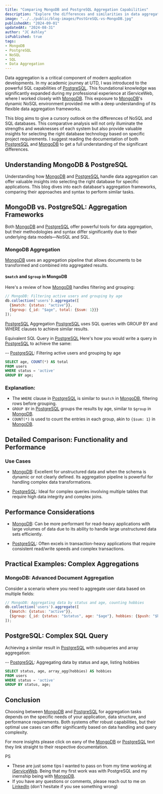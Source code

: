 ```yaml
---
title: "Comparing MongoDB and PostgreSQL Aggregation Capabilities"
description: "Explore the differences and similarities in data aggregation capabilities between MongoDB and PostgreSQL, with detailed examples and explanations."
image: "../../public/blog-images/PostGreSQL-vs-MongoDB.jpg"
publishedAt: "2024-09-01"
updatedAt: "2024-08-31"
author: "JC Ashley"
isPublished: true
tags: 
- MongoDB
- PostgreSQL
- NoSQL
- SQL
- Data Aggregation
---
```


Data aggregation is a critical component of modern application developments. In my academic journey at UTD, I was introduced to the powerful SQL capabilities of [PostgreSQL](https://www.postgresql.org/). This foundational knowledge was significantly expanded during my professional experience at iServiceWeb, where I worked closely with [MongoDB](https://www.mongodb.com/docs/). This exposure to [MongoDB](https://www.mongodb.com/docs/)'s dynamic NoSQL environment provided me with a deep understanding of its flexible data aggregation frameworks.

This blog aims to give a cursory outlook on the differences of NoSQL and SQL databases. This comparative analysis will not only illuminate the strengths and weaknesses of each system but also provide valuable insights for selecting the right database technology based on specific project requirements. I suggest reading the documentation of both [PostgreSQL](https://www.postgresql.org/) and [MongoDB](https://www.mongodb.com/docs/) to get a full understanding of the significant differences.

## Understanding MongoDB & PostgreSQL
Understanding how [MongoDB](https://www.mongodb.com/docs/) and [PostgreSQL](https://www.postgresql.org/) handle data aggregation can offer valuable insights into selecting the right database for specific applications. This blog dives into each database's aggregation frameworks, comparing their approaches and syntax to perform similar tasks.

## MongoDB vs. PostgreSQL: Aggregation Frameworks

Both [MongoDB](https://www.mongodb.com/docs/) and [PostgreSQL](https://www.postgresql.org/) offer powerful tools for data aggregation, but their methodologies and syntax differ significantly due to their underlying data models—NoSQL and SQL.

### MongoDB Aggregation

[MongoDB](https://www.mongodb.com/docs/) uses an aggregation pipeline that allows documents to be transformed and combined into aggregated results.

#### `$match` and `$group` in MongoDB

Here's a review of how [MongoDB](https://www.mongodb.com/docs/) handles filtering and grouping:

```javascript
// MongoDB: Filtering active users and grouping by age
db.collection('users').aggregate([
  {$match: {status: "active"}},
  {$group: {_id: "$age", total: {$sum: 1}}}
]);
```

[PostgreSQL](https://www.postgresql.org/) Aggregation
[PostgreSQL](https://www.postgresql.org/) uses SQL queries with GROUP BY and WHERE clauses to achieve similar results.

Equivalent SQL Query in [PostgreSQL](https://www.postgresql.org/)
Here's how you would write a query in [PostgreSQL](https://www.postgresql.org/) to achieve the same:

-- [PostgreSQL](https://www.postgresql.org/): Filtering active users and grouping by age

```sql
SELECT age, COUNT(*) AS total
FROM users
WHERE status = 'active'
GROUP BY age;
```
### Explanation:

- The `WHERE` clause in [PostgreSQL](https://www.postgresql.org/) is similar to `$match` in [MongoDB](https://www.mongodb.com/docs/), filtering rows before grouping.
- `GROUP BY` in [PostgreSQL](https://www.postgresql.org/) groups the results by age, similar to `$group` in [MongoDB](https://www.mongodb.com/docs/).
- `COUNT(*)` is used to count the entries in each group, akin to `{$sum: 1}` in [MongoDB](https://www.mongodb.com/docs/).

## Detailed Comparison: Functionality and Performance
### Use Cases
- [MongoDB](https://www.mongodb.com/docs/): Excellent for unstructured data and when the schema is dynamic or not clearly defined. Its aggregation pipeline is powerful for handling complex data transformations.

- [PostgreSQL](https://www.postgresql.org/): Ideal for complex queries involving multiple tables that require high data integrity and complex joins.

## Performance Considerations

- [MongoDB](https://www.mongodb.com/docs/): Can be more performant for read-heavy applications with large volumes of data due to its ability to handle large unstructured data sets efficiently.

- [PostgreSQL](https://www.postgresql.org/): Often excels in transaction-heavy applications that require consistent read/write speeds and complex transactions.

## Practical Examples: Complex Aggregations

### MongoDB: Advanced Document Aggregation
Consider a scenario where you need to aggregate user data based on multiple fields:

```javascript
// MongoDB: Aggregating data by status and age, counting hobbies
db.collection('users').aggregate([
  {$match: {status: "active"}},
  {$group: {_id: {status: "$status", age: "$age"}, hobbies: {$push: "$hobbies"}}}
]);
```    

## PostgreSQL: Complex SQL Query
Achieving a similar result in [PostgreSQL](https://www.postgresql.org/) with subqueries and array aggregation:

-- [PostgreSQL](https://www.postgresql.org/): Aggregating data by status and age, listing hobbies
```sql
SELECT status, age, array_agg(hobbies) AS hobbies
FROM users
WHERE status = 'active'
GROUP BY status, age;
```

## Conclusion
Choosing between [MongoDB](https://www.mongodb.com/docs/) and [PostgreSQL](https://www.postgresql.org/) for aggregation tasks depends on the specific needs of your application, data structure, and performance requirements. Both systems offer robust capabilities, but their optimal use cases can differ significantly based on data handling and query complexity.

For more insights please click on eany of the [MongoDB](https://www.mongodb.com/docs/) or [PostgreSQL](https://www.postgresql.org/) text they link straight to their respective documentation.

 PS 
- These are just some tips I wanted to pass on from my time working at [iServiceWeb](https://www.iserviceweb.io/). Being that my first work was with PostgreSQL and my inernship being with [MongoDB](https://www.mongodb.com/docs/). 
- If you have any questions or comments, please reach out to me on [LinkedIn](https://www.linkedin.com/in/jeremy-ashley-webdev/) (don't hesitate if you see something wrong)